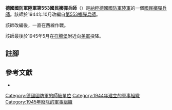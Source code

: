 {{infobox military unit
|unit_name = 德國國防軍陸軍第553國民擲彈兵師
|image = 553rd Volks-Grenadier Division Logo.svg
|image_size = 150
|dates = 1944年10月至1945年5月
|country = {{flag|Nazi Germany}}
|branch = [[納粹德國陸軍|陸軍]]
|type = [[國民擲彈兵|國民擲彈兵]]
|role =
|size = [[师_(军队)|師]]
|command_structure =
|garrison =
|garrison_label =
|nickname =
|motto =
|colors =
|colors_label =
|march =
|mascot =
|battles =
}}

'''德國國防軍陸軍第553國民擲彈兵師'''（{{lang-de|'''553. Volksgrenadier-Division'''}}）是[[納粹德國|納粹德國]][[德國國防軍|國防軍]][[納粹德國陸軍|陸軍]]的一個[[國民擲彈兵|國民擲彈兵師]]。該師於1944年10月改編自[[德國國防軍陸軍第553擲彈兵師|第553擲彈兵師]]{{cfn|Mitcham|y=2007}}。

該師改編後，一直在西線作戰。

該師最後於1945年5月在[[符腾堡|符腾堡]]附近向[[美軍|美軍]]投降。

== 註腳 ==
{{reflist}}

== 參考文獻 ==
* {{Cite book|last=Mitcham|first=Samuel W.|title=German Order of Battle. Volume Two: 291st-999th Infantry Divisions, Named Infantry Divisions, and Special Divisions in WWII|publisher=Stackpole Books|year=2007|isbn=9780811734165|location=|author-link=Samuel W. Mitcham|ref={{sfnRef|Mitcham|y=2007}}}}

{{mil-stub}}
{{德國國防軍陸軍的步兵師}}
[[Category:德國國防軍的師級單位|Category:德國國防軍的師級單位]]
[[Category:1944年建立的軍事組織|Category:1944年建立的軍事組織]]
[[Category:1945年廢除的軍事組織|Category:1945年廢除的軍事組織]]